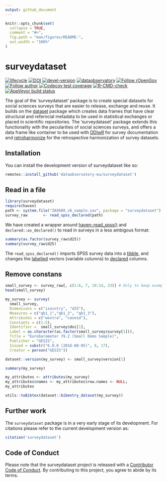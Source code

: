 ```yaml
---
output: github_document
---
```


<!-- README.md is generated from README.Rmd. Please edit that file -->

```r
knitr::opts_chunk$set(
  collapse = TRUE,
  comment = "#>",
  fig.path = "man/figures/README-",
  out.width = "100%"
)
```

# surveydataset

<!-- badges: start -->
[![lifecycle](https://lifecycle.r-lib.org/articles/figures/lifecycle-experimental.svg)](https://lifecycle.r-lib.org/articles/stages.html#experimental)
[![DOI](https://zenodo.org/badge/DOI/10.5281/zenodo.7013164.svg)](https://zenodo.org/record/7013164#.YwFmc3ZBzIU)
[![devel-version](https://img.shields.io/badge/devel%20version-0.1.0-blue.svg)](https://github.com/dataobservatory-eu/surveydataset)
[![dataobservatory](https://img.shields.io/badge/ecosystem-dataobservatory.eu-3EA135.svg)](https://dataobservatory.eu/)
[![Follow rOpenGov](https://img.shields.io/twitter/follow/ropengov.svg?style=social)](https://twitter.com/intent/follow?screen_name=ropengov) 
[![Follow author](https://img.shields.io/twitter/follow/digitalmusicobs.svg?style=social)](https://twitter.com/intent/follow?screen_name=digitalmusicobs)
[![Codecov test coverage](https://codecov.io/gh/dataobservatory-eu/surveydataset/branch/master/graph/badge.svg)](https://app.codecov.io/gh/dataobservatory-eu/surveydataset?branch=master)
[![R-CMD-check](https://github.com/dataobservatory-eu/surveydataset/actions/workflows/R-CMD-check.yaml/badge.svg)](https://github.com/dataobservatory-eu/surveydataset/actions/workflows/R-CMD-check.yaml)
[![AppVeyor build status](https://ci.appveyor.com/api/projects/status/github/dataobservatory-eu/surveydataset?branch=master&svg=true)](https://ci.appveyor.com/project/dataobservatory-eu/surveydataset)
<!-- badges: end -->

The goal of the 'surveydataset' package is to create special datasets for social sciences surveys that are easier to release, exchange and reuse. It builds on the [dataset](http://dataset.dataobservatory.eu/) package which creates data frames that have clear structural and referncial metadata to be used in statistical exchanges or placed in scientific repositories. The ‘surveydataset’ package extends this functionality with the pecularities of social sciences surveys, and offers a data frame like container to be used with [DDIwR](https://CRAN.R-project.org/package=DDIwR) for survey documentation and [retroharmonize](https://retroharmonize.dataobservatory.eu/) for the retrospective harmonization of survey datasets.

## Installation

You can install the development version of surveydataset like so:

``` r
remotes::install_github('dataobservatory-eu/surveydataset')
```

## Read in a file

```r
library(surveydataset)
require(haven)
path <- system.file("ZA5688_v6_sample.sav", package = "surveydataset")
survey_raw       <- read_spss_declared(path)
```

We have created a wrapper around [haven::read_spss()](https://haven.tidyverse.org/reference/read_spss.html) and `declared::as_declared()` to read in surveys in a less ambigous format:

```r
summary(as.factor(survey_raw$d25))
summary(survey_raw$d25)
```

The `read_spss_declared()` imports SPSS survey data into a [tibble](https://CRAN.R-project.org/package=tible), and changes the [labelled](https://CRAN.R-project.org/package=labelled) vectors (variable columns) to [declared](https://CRAN.R-project.org/package=declared) columns.

## Remove constans

```r
small_survey <- survey_raw[, c(1:6, 7, 10:14, 33)] # Only to keep example easier to read
head(small_survey)
```


```r
my_survey <- survey(
  small_survey,
  Dimensions = c("isocntry", "d25"),
  Measures = c("qb1_1","qb1_2", "qb1_3"), 
  Attributes = c("wextra", "caseid"), 
  Constants = c(1:5),
  Identifier =  small_survey$doi[1], 
  Label = as.character(as.factor(small_survey$survey[1])),
  Title = "Eurobarometer 79.2 (Small Demo Sample)", 
  Publisher = "GESIS", 
  Issued = substr("6.0.0 (2016-08-05)", 8, 17),
  Creator = person("GESIS"))

dataset::version(my_survey) <- small_survey$version[1]
```

```r
summary(my_survey)
```
```r
my_attributes <- attributes(my_survey)
my_attributes$names <- my_attributes$row.names <- NULL; 
my_attributes
```


```r
utils::toBibtex(dataset::bibentry_dataset(my_survey))
```

## Further work

The `surveydataset` package is in a very early stage of its development.  For citations please refer to the current development version as:

```r
citation('surveydataset')
```


## Code of Conduct

Please note that the surveydataset project is released with a [Contributor Code of Conduct](https://contributor-covenant.org/version/2/1/CODE_OF_CONDUCT.html). By contributing to this project, you agree to abide by its terms.
